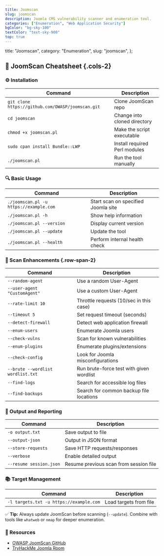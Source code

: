 ```yaml
---
title: Joomscan
slug: joomscan
description: Joomla CMS vulnerability scanner and enumeration tool.
categories: ["Enumeration", "Web Application Security"]
bgColor: "bg-sky-100"
textColor: "text-sky-900"
top: true
---
```


  title: "Joomscan",
  category: "Enumeration",
  slug: "joomscan",
};

## 🧰 JoomScan Cheatsheet {.cols-2}

### ⚙️ Installation

| Command                                           | Description                   |
| ------------------------------------------------- | ----------------------------- |
| `git clone https://github.com/OWASP/joomscan.git` | Clone JoomScan repo           |
| `cd joomscan`                                     | Change into cloned directory  |
| `chmod +x joomscan.pl`                            | Make the script executable    |
| `sudo cpan install Bundle::LWP`                   | Install required Perl modules |
| `./joomscan.pl`                                   | Run the tool manually         |

### 🔍 Basic Usage

| Command                                | Description                         |
| -------------------------------------- | ----------------------------------- |
| `./joomscan.pl -u https://example.com` | Start scan on specified Joomla site |
| `./joomscan.pl -h`                     | Show help information               |
| `./joomscan.pl --version`              | Display current version             |
| `./joomscan.pl --update`               | Update the tool                     |
| `./joomscan.pl --health`               | Perform internal health check       |

### 🧪 Scan Enhancements {.row-span-2}

| Command                           | Description                              |
| --------------------------------- | ---------------------------------------- |
| `--random-agent`                  | Use a random User-Agent                  |
| `--user-agent "CustomAgent"`      | Use a custom User-Agent                  |
| `--rate-limit 10`                 | Throttle requests (10/sec in this case)  |
| `--timeout 5`                     | Set request timeout (seconds)            |
| `--detect-firewall`               | Detect web application firewall          |
| `--enum-users`                    | Enumerate Joomla users                   |
| `--check-vulns`                   | Scan for known vulnerabilities           |
| `--enum-plugins`                  | Enumerate plugins/extensions             |
| `--check-config`                  | Look for Joomla misconfigurations        |
| `--brute --wordlist wordlist.txt` | Run brute-force test with given wordlist |
| `--find-logs`                     | Search for accessible log files          |
| `--find-backups`                  | Search for common backup file locations  |

### 💾 Output and Reporting

| Command                 | Description                            |
| ----------------------- | -------------------------------------- |
| `-o output.txt`         | Save output to file                    |
| `--output-json`         | Output in JSON format                  |
| `--store-requests`      | Save HTTP requests/responses           |
| `--verbose`             | Enable detailed output                 |
| `--resume session.json` | Resume previous scan from session file |

### 📚 Target Management

| Command                                 | Description            |
| --------------------------------------- | ---------------------- |
| `-l targets.txt -u https://example.com` | Load targets from file |

✅ **Tip:** Always update JoomScan before scanning (`--update`). Combine with tools like `whatweb` or `nmap` for deeper enumeration.

### 🔗 Resources

- [OWASP JoomScan GitHub](https://github.com/OWASP/joomscan)
- [TryHackMe Joomla Room](https://tryhackme.com/room/joomla)
